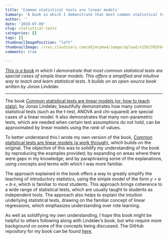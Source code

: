 ```yaml
---
title: 'Common statistical tests are linear models'
Summary: 'A book in which I demonstrate that most common statistical tests are special cases of simple linear models. This offers a simplified and intuitive way to teach statistical tests. Builds on work by Jonas Lindeløv.'
author: ''
date: '2019-07-09'
slug: statistical-tests
categories: []
tags: []
thumbnailImagePosition: "left"
thumbnailImage: //res.cloudinary.com/ddjmrpbw4/image/upload/v1562705594/05%20Statistical%20tests/image_dummy2.png
comments: true

---
```


_[This is a book](https://steverxd.github.io/Stat_tests/) in which I demonstrate that most common statistical tests are special cases of simple linear models. This offers a simplified and intuitive way to teach and learn statistical tests. It builds on an open-source book written by Jonas Lindeløv._ 

<hr>
<!--more--->

The book [Common statistical tests are linear models (or: how to teach stats)](https://lindeloev.github.io/tests-as-linear/), by Jonas Lindeløv, beautifully demonstrates how many common statistical tests (such as the t-test, ANOVA and chi-squared) are special cases of a linear model. It also demonstrates that many non-parametric tests, which are needed when certain test assumptions do not hold, can be approximated by linear models using the _rank_ of values.

To better understand this I wrote my own version of the book, [Common statistical tests are linear models (a work through)](https://steverxd.github.io/Stat_tests/), which builds on the original. The objective of this was to solidify my understanding of the book by reproducing the examples provided; by expanding on areas where there were gaps in my knowledge; and by paraphrasing some of the explanations, using concepts and terms with which I was more familiar.  

The approach explained in the book offers a way to greatly simplify the teaching of introductory statistics, using the simple model of the form _y = a + b⋅x_, which is familiar to most students. This approach brings coherence to a wide range of statistical tests, which are usually taught to students as independent tools. The approach also helps to explain the intuition underlying statistical tests, drawing on the familiar concept of linear regressions, which emphasizes understanding over rote learning.

As well as solidifying my own understanding, I hope this book might be helpful to others following along with Lindeløv's book, but who require more background on some of the concepts being discussed. The GitHub repository for my book can be found [here](https://github.com/SteveRxD/Stat_tests).
